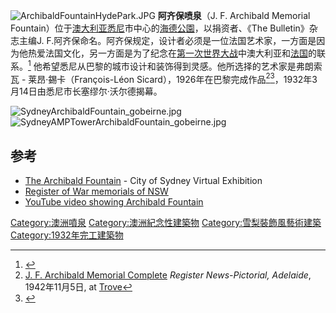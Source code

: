 {{noteTA
|G1=地名
}}
[[Image:ArchibaldFountainHydePark.JPG|right]]
'''阿齐保喷泉'''（J. F. Archibald Memorial Fountain）位于[[澳大利亚|澳大利亚]][[悉尼|悉尼]]市中心的[[海德公園_(悉尼)|海德公園]]，以捐资者、《The Bulletin》杂志主编J. F.阿齐保命名。阿齐保规定，设计者必须是一位法国艺术家，一方面是因为他热爱法国文化，另一方面是为了纪念在[[第一次世界大战|第一次世界大战]]中澳大利亚和[[法国|法国]]的联系。<ref>{{Cite web |url=http://www.dictionaryofsydney.org/structure/archibald_fountain |title=Archibald Fountain in the ''Dictionary of Sydney'' |access-date=2015-02-06 |archive-date=2021-03-29 |archive-url=https://web.archive.org/web/20210329211909/https://dictionaryofsydney.org/structure/archibald_fountain |dead-url=no }}</ref> 他希望悉尼从巴黎的城市设计和装饰得到灵感。他所选择的艺术家是弗朗索瓦 - 莱昂·錫卡（François-Léon Sicard），1926年在巴黎完成作品<ref>[http://trove.nla.gov.au/ndp/del/article/54165077  J. F. Archibald Memorial Complete] {{Wayback|url=http://trove.nla.gov.au/ndp/del/article/54165077 |date=20150602095831 }} ''Register News-Pictorial, Adelaide'', 1942年11月5日, at [[National_Library_of_Australia#Trove|Trove]]</ref><ref name=Bickersteth>{{cite web|last=Bickersteth|first=Julian|title=Mr Archibald and his fountain|date=2013年12月4日|url=http://bickersteth.blogspot.com.au/2013/12/mr-archibald-and-his-fountain.html|publisher=Museum Musings|accessdate=2013年12月5日|archive-date=2014年10月10日|archive-url=https://web.archive.org/web/20141010112929/http://bickersteth.blogspot.com.au/2013/12/mr-archibald-and-his-fountain.html|dead-url=no}}</ref>，1932年3月14日由悉尼市长塞缪尔·沃尔德揭幕。

[[File:SydneyArchibaldFountain_gobeirne.jpg|thumb]]
[[Image:SydneyAMPTowerArchibaldFountain_gobeirne.jpg|thumb]]

==参考==
{{Reflist}}
* [https://web.archive.org/web/20030408220426/http://www.cityofsydney.nsw.gov.au/waterexhibition/OrnamentalFountains/ArchibaldFountain.html The Archibald Fountain] - City of Sydney Virtual Exhibition
* [https://web.archive.org/web/20070905031849/http://www.warmemorialsnsw.asn.au/archibald.cfm Register of War memorials of NSW]
* [http://www.youtube.com/watch?v=9r4LitSPQX8 YouTube video showing Archibald Fountain] {{Wayback|url=http://www.youtube.com/watch?v=9r4LitSPQX8 |date=20170323122255 }}
{{coord|33.87099|S|151.21182|E|source:placeopedia|display=title}}
{{悉尼地标}}
[[Category:澳洲噴泉|Category:澳洲噴泉]]
[[Category:澳洲紀念性建築物|Category:澳洲紀念性建築物]]
[[Category:雪梨裝飾風藝術建築|Category:雪梨裝飾風藝術建築]]
[[Category:1932年完工建築物|Category:1932年完工建築物]]